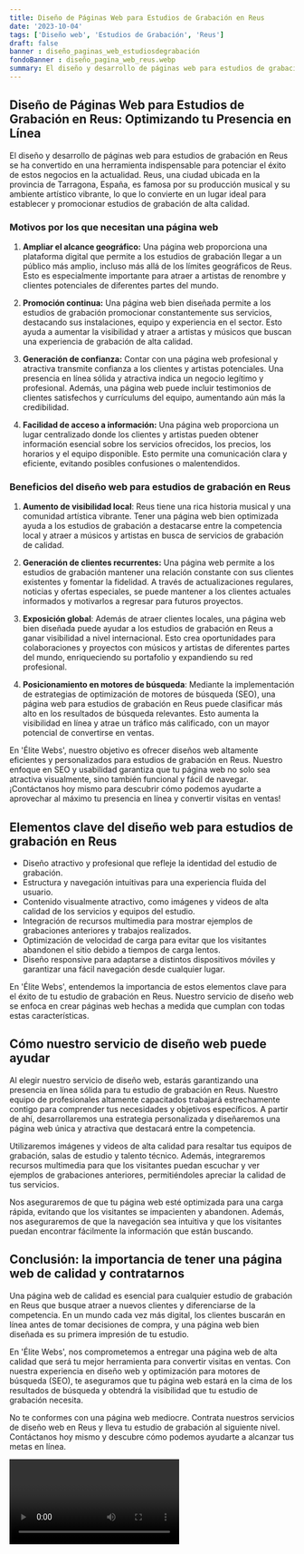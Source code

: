 ```yaml
---
title: Diseño de Páginas Web para Estudios de Grabación en Reus
date: '2023-10-04'
tags: ['Diseño web', 'Estudios de Grabación', 'Reus']
draft: false
banner : diseño_paginas_web_estudiosdegrabación
fondoBanner : diseño_pagina_web_reus.webp
summary: El diseño y desarrollo de páginas web para estudios de grabación en Reus se ha convertido en una herramienta indispensable para potenciar el éxito de estos negocios en la actualidad. Reus, una ciudad ubicada en la provincia de Tarragona, España, es famosa por su producción musical y su ambiente artístico vibrante, lo que lo convierte en un lugar ideal para establecer y promocionar estudios de grabación de alta calidad.
---
```


## **Diseño de Páginas Web para Estudios de Grabación en Reus: Optimizando tu Presencia en Línea**

El diseño y desarrollo de páginas web para estudios de grabación en Reus se ha convertido en una herramienta indispensable para potenciar el éxito de estos negocios en la actualidad. Reus, una ciudad ubicada en la provincia de Tarragona, España, es famosa por su producción musical y su ambiente artístico vibrante, lo que lo convierte en un lugar ideal para establecer y promocionar estudios de grabación de alta calidad.

### **Motivos por los que necesitan una página web**

1. **Ampliar el alcance geográfico:** Una página web proporciona una plataforma digital que permite a los estudios de grabación llegar a un público más amplio, incluso más allá de los límites geográficos de Reus. Esto es especialmente importante para atraer a artistas de renombre y clientes potenciales de diferentes partes del mundo.

2. **Promoción continua:** Una página web bien diseñada permite a los estudios de grabación promocionar constantemente sus servicios, destacando sus instalaciones, equipo y experiencia en el sector. Esto ayuda a aumentar la visibilidad y atraer a artistas y músicos que buscan una experiencia de grabación de alta calidad.

3. **Generación de confianza:** Contar con una página web profesional y atractiva transmite confianza a los clientes y artistas potenciales. Una presencia en línea sólida y atractiva indica un negocio legítimo y profesional. Además, una página web puede incluir testimonios de clientes satisfechos y currículums del equipo, aumentando aún más la credibilidad.

4. **Facilidad de acceso a información:** Una página web proporciona un lugar centralizado donde los clientes y artistas pueden obtener información esencial sobre los servicios ofrecidos, los precios, los horarios y el equipo disponible. Esto permite una comunicación clara y eficiente, evitando posibles confusiones o malentendidos.

### **Beneficios del diseño web para estudios de grabación en Reus**

1. **Aumento de visibilidad local**: Reus tiene una rica historia musical y una comunidad artística vibrante. Tener una página web bien optimizada ayuda a los estudios de grabación a destacarse entre la competencia local y atraer a músicos y artistas en busca de servicios de grabación de calidad.

2. **Generación de clientes recurrentes:** Una página web permite a los estudios de grabación mantener una relación constante con sus clientes existentes y fomentar la fidelidad. A través de actualizaciones regulares, noticias y ofertas especiales, se puede mantener a los clientes actuales informados y motivarlos a regresar para futuros proyectos.

3. **Exposición global**: Además de atraer clientes locales, una página web bien diseñada puede ayudar a los estudios de grabación en Reus a ganar visibilidad a nivel internacional. Esto crea oportunidades para colaboraciones y proyectos con músicos y artistas de diferentes partes del mundo, enriqueciendo su portafolio y expandiendo su red profesional.

4. **Posicionamiento en motores de búsqueda**: Mediante la implementación de estrategias de optimización de motores de búsqueda (SEO), una página web para estudios de grabación en Reus puede clasificar más alto en los resultados de búsqueda relevantes. Esto aumenta la visibilidad en línea y atrae un tráfico más calificado, con un mayor potencial de convertirse en ventas.

En 'Élite Webs', nuestro objetivo es ofrecer diseños web altamente eficientes y personalizados para estudios de grabación en Reus. Nuestro enfoque en SEO y usabilidad garantiza que tu página web no solo sea atractiva visualmente, sino también funcional y fácil de navegar. ¡Contáctanos hoy mismo para descubrir cómo podemos ayudarte a aprovechar al máximo tu presencia en línea y convertir visitas en ventas!

<GifSeo />

<Cta />

## Elementos clave del diseño web para estudios de grabación en Reus

- Diseño atractivo y profesional que refleje la identidad del estudio de grabación.
- Estructura y navegación intuitivas para una experiencia fluida del usuario.
- Contenido visualmente atractivo, como imágenes y videos de alta calidad de los servicios y equipos del estudio.
- Integración de recursos multimedia para mostrar ejemplos de grabaciones anteriores y trabajos realizados.
- Optimización de velocidad de carga para evitar que los visitantes abandonen el sitio debido a tiempos de carga lentos.
- Diseño responsive para adaptarse a distintos dispositivos móviles y garantizar una fácil navegación desde cualquier lugar.

En 'Élite Webs', entendemos la importancia de estos elementos clave para el éxito de tu estudio de grabación en Reus. Nuestro servicio de diseño web se enfoca en crear páginas web hechas a medida que cumplan con todas estas características.

## Cómo nuestro servicio de diseño web puede ayudar

Al elegir nuestro servicio de diseño web, estarás garantizando una presencia en línea sólida para tu estudio de grabación en Reus. Nuestro equipo de profesionales altamente capacitados trabajará estrechamente contigo para comprender tus necesidades y objetivos específicos. A partir de ahí, desarrollaremos una estrategia personalizada y diseñaremos una página web única y atractiva que destacará entre la competencia.

Utilizaremos imágenes y videos de alta calidad para resaltar tus equipos de grabación, salas de estudio y talento técnico. Además, integraremos recursos multimedia para que los visitantes puedan escuchar y ver ejemplos de grabaciones anteriores, permitiéndoles apreciar la calidad de tus servicios.

Nos aseguraremos de que tu página web esté optimizada para una carga rápida, evitando que los visitantes se impacienten y abandonen. Además, nos aseguraremos de que la navegación sea intuitiva y que los visitantes puedan encontrar fácilmente la información que están buscando.

## Conclusión: la importancia de tener una página web de calidad y contratarnos

Una página web de calidad es esencial para cualquier estudio de grabación en Reus que busque atraer a nuevos clientes y diferenciarse de la competencia. En un mundo cada vez más digital, los clientes buscarán en línea antes de tomar decisiones de compra, y una página web bien diseñada es su primera impresión de tu estudio.

En 'Élite Webs', nos comprometemos a entregar una página web de alta calidad que será tu mejor herramienta para convertir visitas en ventas. Con nuestra experiencia en diseño web y optimización para motores de búsqueda (SEO), te aseguramos que tu página web estará en la cima de los resultados de búsqueda y obtendrá la visibilidad que tu estudio de grabación necesita.

No te conformes con una página web mediocre. Contrata nuestros servicios de diseño web en Reus y lleva tu estudio de grabación al siguiente nivel. Contáctanos hoy mismo y descubre cómo podemos ayudarte a alcanzar tus metas en línea.

<Video />

<CtaBot job='Estudios de Grabación' city='Reus'/>

<Gmaps query='Reus+españa+maps' />